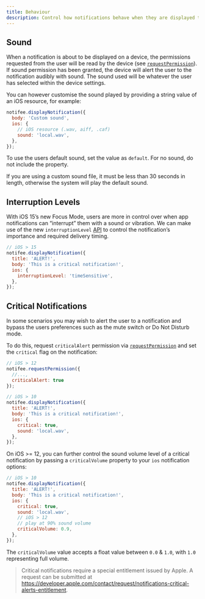 ```yaml
---
title: Behaviour
description: Control how notifications behave when they are displayed to your users.
---
```


## Sound

When a notification is about to be displayed on a device, the permissions requested from the user will be read by the device
(see [`requestPermission`](/react-native/reference/requestpermission)). If sound permission has been granted, the device
will alert the user to the notification audibly with sound. The sound used will be whatever the user has selected within
the device settings.

You can however customise the sound played by providing a string value of an iOS resource, for example:

```js
notifee.displayNotification({
  body: 'Custom sound',
  ios: {
    // iOS resource (.wav, aiff, .caf)
    sound: 'local.wav',
  },
});
```

To use the users default sound, set the value as `default`. For no sound, do not include the property.

If you are using a custom sound file, it must be less than 30 seconds in length, otherwise the system will play the default sound.

## Interruption Levels

With iOS 15’s new Focus Mode, users are more in control over when app notifications can “interrupt” them with a sound or vibration. We can make use of the new `interruptionLevel` [API]([url](https://developer.apple.com/documentation/usernotifications/unnotificationcontent/3747256-interruptionlevel)) to control the notification’s importance and required delivery timing.

```js
// iOS > 15
notifee.displayNotification({
  title: 'ALERT!',
  body: 'This is a critical notification!',
  ios: {
    interruptionLevel: 'timeSensitive',
  },
});
```

## Critical Notifications

In some scenarios you may wish to alert the user to a notification and bypass the users preferences such as the mute switch or Do Not Disturb mode.

To do this, request `criticalAlert` permission via [`requestPermission`](/react-native/reference/requestpermission) and set the `critical` flag on the notification:

```js
// iOS > 12
notifee.requestPermission({
  //...,
  criticalAlert: true
});

// iOS > 10
notifee.displayNotification({
  title: 'ALERT!',
  body: 'This is a critical notification!',
  ios: {
    critical: true,
    sound: 'local.wav',
  },
});
```

On iOS >= 12, you can further control the sound volume level of a critical notification by passing a `criticalVolume`
property to your `ios` notification options:

```js
// iOS > 10
notifee.displayNotification({
  title: 'ALERT!',
  body: 'This is a critical notification!',
  ios: {
    critical: true,
    sound: 'local.wav',
    // iOS > 12
    // play at 90% sound volume
    criticalVolume: 0.9,
  },
});
```

The `criticalVolume` value accepts a float value between `0.0` & `1.0`, with `1.0` representing full volume.

> Critical notifications require a special entitlement issued by Apple. A request can be submitted at https://developer.apple.com/contact/request/notifications-critical-alerts-entitlement.
